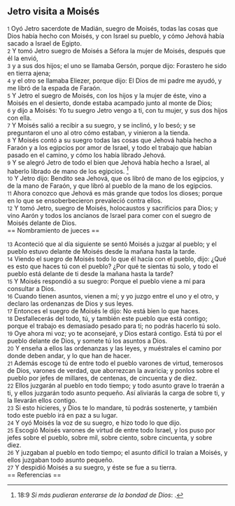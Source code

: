 == Jetro visita a Moisés ==

{{anchor|1}} <small>1</small> Oyó Jetro sacerdote de Madián, suegro de Moisés, todas las cosas que Dios había hecho con Moisés, y con Israel su pueblo, y cómo Jehová había sacado a Israel de Egipto.<br>
{{anchor|2}} <small>2</small> Y tomó Jetro suegro de Moisés a Séfora la mujer de Moisés, después que él la envió,<br>
{{anchor|3}} <small>3</small> y a sus dos hijos; el uno se llamaba Gersón, porque dijo: Forastero he sido en tierra ajena;<br>
{{anchor|4}} <small>4</small> y el otro se llamaba Eliezer, porque dijo: El Dios de mi padre me ayudó, y me libró de la espada de Faraón.<br>
{{anchor|5}} <small>5</small> Y Jetro el suegro de Moisés, con los hijos y la mujer de éste, vino a Moisés en el desierto, donde estaba acampado junto al monte de Dios;<br>
{{anchor|6}} <small>6</small> y dijo a Moisés: Yo tu suegro Jetro vengo a ti, con tu mujer, y sus dos hijos con ella.<br>
{{anchor|7}} <small>7</small> Y Moisés salió a recibir a su suegro, y se inclinó, y lo besó; y se preguntaron el uno al otro cómo estaban, y vinieron a la tienda.<br>
{{anchor|8}} <small>8</small> Y Moisés contó a su suegro todas las cosas que Jehová había hecho a Faraón y a los egipcios por amor de Israel, y todo el trabajo que habían pasado en el camino, y cómo los había librado Jehová.<br>
{{anchor|9}} <small>9</small> Y se alegró Jetro de todo el bien que Jehová había hecho a Israel, al haberlo librado de mano de los egipcios. <ref>18:9 ''Si más pudieran enterarse de la bondad de Dios'': {{lib|LU|131|10|4}}.</ref><br>
{{anchor|10}} <small>10</small> Y Jetro dijo: Bendito sea Jehová, que os libró de mano de los egipcios, y de la mano de Faraón, y que libró al pueblo de la mano de los egipcios.<br>
{{anchor|11}} <small>11</small> Ahora conozco que Jehová es más grande que todos los dioses; porque en lo que se ensoberbecieron prevaleció contra ellos.<br>
{{anchor|12}} <small>12</small> Y tomó Jetro, suegro de Moisés, holocaustos y sacrificios para Dios; y vino Aarón y todos los ancianos de Israel para comer con el suegro de Moisés delante de Dios.<br>
== Nombramiento de jueces ==

{{anchor|13}} <small>13</small> Aconteció que al día siguiente se sentó Moisés a juzgar al pueblo; y el pueblo estuvo delante de Moisés desde la mañana hasta la tarde.<br>
{{anchor|14}} <small>14</small> Viendo el suegro de Moisés todo lo que él hacía con el pueblo, dijo: ¿Qué es esto que haces tú con el pueblo? ¿Por qué te sientas tú solo, y todo el pueblo está delante de ti desde la mañana hasta la tarde?<br>
{{anchor|15}} <small>15</small> Y Moisés respondió a su suegro: Porque el pueblo viene a mí para consultar a Dios.<br>
{{anchor|16}} <small>16</small> Cuando tienen asuntos, vienen a mí; y yo juzgo entre el uno y el otro, y declaro las ordenanzas de Dios y sus leyes.<br>
{{anchor|17}} <small>17</small> Entonces el suegro de Moisés le dijo: No está bien lo que haces.<br>
{{anchor|18}} <small>18</small> Desfallecerás del todo, tú, y también este pueblo que está contigo; porque el trabajo es demasiado pesado para ti; no podrás hacerlo tú solo.<br>
{{anchor|19}} <small>19</small> Oye ahora mi voz; yo te aconsejaré, y Dios estará contigo. Está tú por el pueblo delante de Dios, y somete tú los asuntos a Dios.<br>
{{anchor|20}} <small>20</small> Y enseña a ellos las ordenanzas y las leyes, y muéstrales el camino por donde deben andar, y lo que han de hacer.<br>
{{anchor|21}} <small>21</small> Además escoge tú de entre todo el pueblo varones de virtud, temerosos de Dios, varones de verdad, que aborrezcan la avaricia; y ponlos sobre el pueblo por jefes de millares, de centenas, de cincuenta y de diez.<br>
{{anchor|22}} <small>22</small> Ellos juzgarán al pueblo en todo tiempo; y todo asunto grave lo traerán a ti, y ellos juzgarán todo asunto pequeño. Así aliviarás la carga de sobre ti, y la llevarán ellos contigo.<br>
{{anchor|23}} <small>23</small> Si esto hicieres, y Dios te lo mandare, tú podrás sostenerte, y también todo este pueblo irá en paz a su lugar.<br>
{{anchor|24}} <small>24</small> Y oyó Moisés la voz de su suegro, e hizo todo lo que dijo.<br>
{{anchor|25}} <small>25</small> Escogió Moisés varones de virtud de entre todo Israel, y los puso por jefes sobre el pueblo, sobre mil, sobre ciento, sobre cincuenta, y sobre diez.<br>
{{anchor|26}} <small>26</small> Y juzgaban al pueblo en todo tiempo; el asunto difícil lo traían a Moisés, y ellos juzgaban todo asunto pequeño.<br>
{{anchor|27}} <small>27</small> Y despidió Moisés a su suegro, y éste se fue a su tierra.<br>
== Referencias ==

<references />

